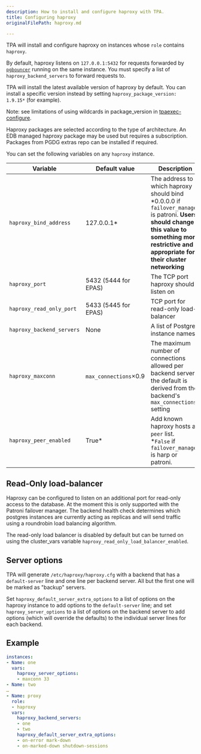 ```yaml
---
description: How to install and configure haproxy with TPA.
title: Configuring haproxy
originalFilePath: haproxy.md

---
```


TPA will install and configure haproxy on instances whose `role`
contains `haproxy`.

By default, haproxy listens on `127.0.0.1:5432` for requests forwarded
by [`pgbouncer`](pgbouncer/) running on the same instance. You must
specify a list of `haproxy_backend_servers` to forward requests to.

TPA will install the latest available version of haproxy by default.
You can install a specific version instead by setting
`haproxy_package_version: 1.9.15*` (for example).

Note: see limitations of using wildcards in package_version in
[tpaexec-configure](../tpaexec-configure/#known-issue-with-wildcard-use).

Haproxy packages are selected according to the type of architecture.
An EDB managed haproxy package may be used but requires a subscription.
Packages from PGDG extras repo can be installed if required.

You can set the following variables on any `haproxy` instance.

| Variable                  | Default value         | Description                                                                                                                                                                                            |
| ------------------------- | --------------------- | ------------------------------------------------------------------------------------------------------------------------------------------------------------------------------------------------------ |
| `haproxy_bind_address`    | 127.0.0.1\*           | The address to which haproxy should bind<br/>\*0.0.0.0 if `failover_manager` is patroni. **Users should change this value to something more restrictive and appropriate for their cluster networking** |
| `haproxy_port`            | 5432 (5444 for EPAS)  | The TCP port haproxy should listen on                                                                                                                                                                  |
| `haproxy_read_only_port`  | 5433 (5445 for EPAS)  | TCP port for read-only load-balancer                                                                                                                                                                   |
| `haproxy_backend_servers` | None                  | A list of Postgres instance names                                                                                                                                                                      |
| `haproxy_maxconn`         | `max_connections`×0.9 | The maximum number of connections allowed per backend server; the default is derived from the backend's `max_connections` setting                                                                      |
| `haproxy_peer_enabled`    | True\*                | Add known haproxy hosts as `peer` list. <br/>\*`False` if `failover_manager` is harp or patroni.                                                                                                       |

## Read-Only load-balancer

Haproxy can be configured to listen on an additional port for read-only
access to the database. At the moment this is only supported with the
Patroni failover manager. The backend health check determines which
postgres instances are currently acting as replicas and will send
traffic using a roundrobin load balancing algorithm.

The read-only load balancer is disabled by default but can be turned on
using the cluster_vars variable
`haproxy_read_only_load_balancer_enabled`.

## Server options

TPA will generate `/etc/haproxy/haproxy.cfg` with a backend that has
a `default-server` line and one line per backend server. All but the
first one will be marked as "backup" servers.

Set `haproxy_default_server_extra_options` to a list of options on the
haproxy instance to add options to the `default-server` line; and set
`haproxy_server_options` to a list of options on the backend server to
add options (which will override the defaults) to the individual server
lines for each backend.

## Example

```yaml
instances:
- Name: one
  vars:
    haproxy_server_options:
    - maxconn 33
- Name: two
…
- Name: proxy
  role:
  - haproxy
  vars:
    haproxy_backend_servers:
    - one
    - two
    haproxy_default_server_extra_options:
    - on-error mark-down
    - on-marked-down shutdown-sessions
```
